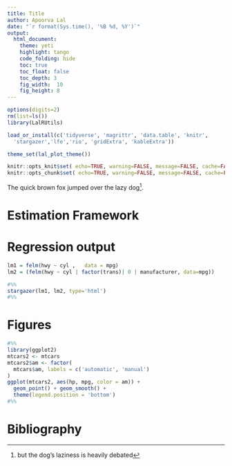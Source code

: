 ```yaml
---
title: Title
author: Apoorva Lal
date: "`r format(Sys.time(), '%B %d, %Y')`"
output:
  html_document:
    theme: yeti
    highlight: tango
    code_folding: hide
    toc: true
    toc_float: false
    toc_depth: 3
    fig_width:  10
    fig_height: 8
---
```



<style type="text/css">
.main-container {
  max-width: 1800px;
  margin-left: auto;
  margin-right: auto;
}
</style>

```r
options(digits=2)
rm(list=ls())
library(LalRUtils)

load_or_install(c('tidyverse', 'magrittr', 'data.table', 'knitr',
  'stargazer','lfe','rio', 'gridExtra', 'kableExtra'))

theme_set(lal_plot_theme())

knitr::opts_knit$set( echo=TRUE, warning=FALSE, message=FALSE, cache=FALSE )
knitr::opts_chunk$set( echo=TRUE, warning=FALSE, message=FALSE, cache=FALSE )
```

The quick brown fox jumped over the lazy dog^[but the dog's laziness
is heavily debated].

\begin{align*}
\max_{c_t,k_{t+1}} &  \sum_{t=1}^{\infty} \beta^t u(c_t)  \\
  s.t. & \enspace c_{t} + k_{t+1} \leq f(k_t) + (1-\delta)k_t
\end{align*}

# Estimation Framework

\begin{align*}
\text{outcome}_{ict} = \alpha_i & + \sum_{k=0}^2 \beta_{t-k}^p
PPI_{ict-k} + \gamma_{ct} + \epsilon_{ict} \\
\text{outcome}_{ict} = \alpha_i & + \sum_{k=0}^2 \beta_{t-k}^p PPI_{ict-k} +
\sum_{k=0}^2 + \beta_{t-k}^m CPI_{ict-k} + \\ & \gamma_{c}\times
trend_t + \epsilon_{ict}
\end{align*}

# Regression output

```r
lm1 = felm(hwy ~ cyl ,   data = mpg)
lm2 = (felm(hwy ~ cyl | factor(trans)| 0 | manufacturer, data=mpg))
```

```r
#%%
stargazer(lm1, lm2, type='html')
#%%
```

# Figures

```r
#%%
library(ggplot2)
mtcars2 <- mtcars
mtcars2$am <- factor(
  mtcars$am, labels = c('automatic', 'manual')
)
ggplot(mtcars2, aes(hp, mpg, color = am)) +
  geom_point() + geom_smooth() +
  theme(legend.position = 'bottom')
#%%
```

# Bibliography
